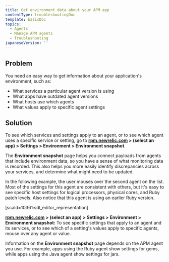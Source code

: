 ```yaml
---
title: Get environment data about your APM app
contentType: troubleshootingDoc
template: basicDoc
topics:
  - Agents
  - Manage APM agents
  - Troubleshooting
japaneseVersion: ''
---
```


## Problem

You need an easy way to get information about your application's environment, such as:

* What services a particular agent version is using
* What apps have outdated agent versions
* What hosts use which agents
* What values apply to specific agent settings

## Solution

To see which services and settings apply to an agent, or to see which agent uses a specific service or setting, go to **[rpm.newrelic.com](https://rpm.newrelic.com) > (select an app) > Settings > Environment > Environment snapshot**.

The **Environment snapshot** page helps you connect payloads from agents that include environment data, so you have a sense of what monitoring data is recorded. This also helps you more easily identify discrepancies across your services, and determine what might need to be updated.

In the following example, the user mouses over the second agent on the list. Most of the settings for this agent are consistent with others, but it's easy to see specific host settings for logical processors, physical cores, and Ruby patch levels. Also notice that this agent is using an earlier Ruby version.

\[scald=10361:sdl_editor_representation]

**[rpm.newrelic.com](https://rpm.newrelic.com) > (select an app) > Settings > Environment > Environment snapshot:** To see specific settings that apply to an agent and its services, or to see which of a setting's values apply to specific agents, mouse over any agent or value.

Information on the **Environment snapshot** page depends on the APM agent you use. For example, apps using the Ruby agent show settings for gems, while apps using the Java agent show settings for jars.
